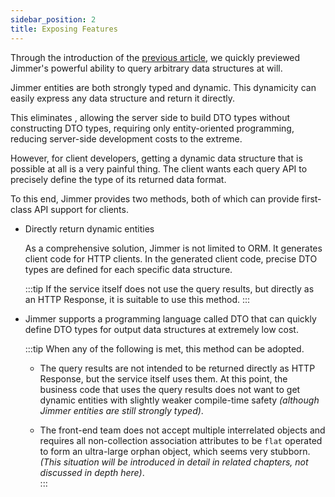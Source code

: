 ```yaml
---  
sidebar_position: 2
title: Exposing Features  
---  
```



Through the introduction of the [previous article](../feature), we quickly previewed Jimmer's powerful ability to query arbitrary data structures at will.  

Jimmer entities are both strongly typed and dynamic. This dynamicity can easily express any data structure and return it directly.  

This eliminates <ViewMore buttonText="DTO explosions"><DtoExplosion/></ViewMore>, allowing the server side to build DTO types without constructing DTO types, requiring only entity-oriented programming, reducing server-side development costs to the extreme.   

However, for client developers, getting a dynamic data structure that is possible at all is a very painful thing. The client wants each query API to precisely define the type of its returned data format.   

To this end, Jimmer provides two methods, both of which can provide first-class API support for clients.  

- Directly return dynamic entities  

    As a comprehensive solution, Jimmer is not limited to ORM. It generates client code for HTTP clients. In the generated client code, precise DTO types are defined for each specific data structure.  

    :::tip 
    If the service itself does not use the query results, but directly as an HTTP Response, it is suitable to use this method.
    :::  

- Jimmer supports a programming language called DTO that can quickly define DTO types for output data structures at extremely low cost.   

    :::tip
    When any of the following is met, this method can be adopted.  

    - The query results are not intended to be returned directly as HTTP Response, but the service itself uses them. At this point, the business code that uses the query results does not want to get dynamic entities with slightly weaker compile-time safety *(although Jimmer entities are still strongly typed)*.  

    - The front-end team does not accept multiple interrelated objects and requires all non-collection association attributes to be `flat` operated to form an ultra-large orphan object, which seems very stubborn. *(This situation will be introduced in detail in related chapters, not discussed in depth here)*.  
    :::